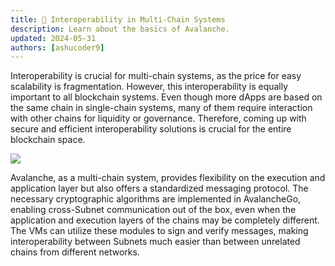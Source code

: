 ```yaml
---
title: 📕 Interoperability in Multi-Chain Systems
description: Learn about the basics of Avalanche.
updated: 2024-05-31
authors: [ashucoder9]
---
```


Interoperability is crucial for multi-chain systems, as the price for easy scalability is fragmentation. However, this interoperability is equally important to all blockchain systems. Even though more dApps are based on the same chain in single-chain systems, many of them require interaction with other chains for liquidity or governance. Therefore, coming up with secure and efficient interoperability solutions is crucial for the entire blockchain space.

![](/course-images/multi-chain-architecture/vm-variety.png)

Avalanche, as a multi-chain system, provides flexibility on the execution and application layer but also offers a standardized messaging protocol. The necessary cryptographic algorithms are implemented in AvalancheGo, enabling cross-Subnet communication out of the box, even when the application and execution layers of the chains may be completely different. The VMs can utilize these modules to sign and verify messages, making interoperability between Subnets much easier than between unrelated chains from different networks.